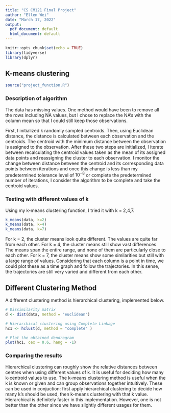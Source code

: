 ---
title: "CS CM121 Final Project"
author: "Ellen Wei"
date: "March 17, 2022"
output:
  pdf_document: default
  html_document: default
---

```{r setup, include=FALSE}
knitr::opts_chunk$set(echo = TRUE)
library(tidyverse)
library(dplyr)
```

## K-means clustering
```{r}
source("project_function.R")
```

### Description of algorithm
The data has missing values. One method would have been to remove all the rows including NA values, but I chose to replace the NA's with the column mean so that I could still keep those observations.

First, I initialized k randomly sampled centroids. Then, using Euclidean distance, the distance is calculated between each observation and the centroids. The centroid with the minimum distance between the observation is assigned to the observation. After these two steps are initialized, I iterate between recalculating the centroid values taken as the mean of its assigned data points and reassigning the cluster to each observation. I monitor the change between distance between the centroid and its corresponding data points between iterations and once this change is less than my predetermined tolerance level of $10^{-8}$ or complete the predetermined number of iterations, I consider the algorithm to be complete and take the centroid values.

### Testing with different values of k

Using my k-means clustering function, I tried it with k = 2,4,7.

```{r}
k_means(data, k=2)
k_means(data, k=4)
k_means(data, k=7)

```
For k = 2, the cluster means look quite different. The values are quite far from each other.
For k = 4, the cluster means still show vast differences. The means span the entire range, and none of  them are particularly close to each other.
For k = 7, the cluster means show some similarities but still with a large range of values. Considering that each column is a point in time, we could plot these as a time graph and follow the trajectories. In this sense, the trajectories are still very varied and different from each other.


## Different Clustering Method

A different clustering method is hierarchical clustering, implemented below.

```{r}
# Dissimilarity matrix
d <- dist(data, method = "euclidean")

# Hierarchical clustering using Complete Linkage
hc1 <- hclust(d, method = "complete" )

# Plot the obtained dendrogram
plot(hc1, cex = 0.6, hang = -1)
```


### Comparing the results
Hierarchical clustering can roughly show the relative distances between centres when using different values of k. It is useful for deciding how many k-centroid values to use. The k-means clustering method is useful when the k is known or given and can group observations together intuitively. These can be used in conjuction: first apply hierarchical clustering to decide how many k's should be used, then k-means clustering with that k value. Hierarchical is definitely faster in this implementation. However, one is not better than the other since we have slightly different usages for them.
